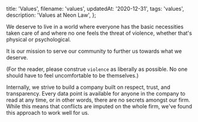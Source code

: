   title: 'Values',
  filename: 'values',
  updatedAt: '2020-12-31',
  tags: 'values',
  description: 'Values at Neon Law',
};

We deserve to live in a world where everyone has the basic necessities taken
care of and where no one feels the threat of violence, whether that's physical
or psychological.

It is our mission to serve our community to further us towards what we deserve.

(For the reader, please construe `violence` as liberally as possible. No one
should have to feel uncomfortable to be themselves.)

Internally, we strive to build a company built on respect, trust, and
transparency. Every data point is available for anyone in the company to read at
any time, or in other words, there are no secrets amongst our firm. While this
means that conflicts are imputed on the whole firm, we've found this approach
to work well for us.
